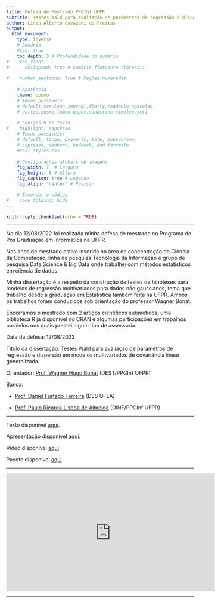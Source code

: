 ```yaml
---
title: Defesa de Mestrado PPGInf UFPR
subtitle: Testes Wald para avaliação de parâmetros de regressão e dispersão em modelos multivariados de covariância linear generalizada
author: Lineu Alberto Cavazani de Freitas
output:
  html_document: 
    type: inverse
    # Sumário
    #toc: true   
    toc_depth: 3 # Profundidade do sumário                   
#    toc_float:                      
#      collapsed: true # Sumário flutuante (lateral)
    
#    number_sections: true # Seções numeradas
    
    # Aparência
    theme: cosmo
    # Temas possíveis:
    # default,cerulean,journal,flatly,readable,spacelab,
    # united,cosmo,lumen,paper,sandstone,simplex,yeti
    
    # Códigos R no texto
#    highlight: espresso
    # Temas possíveis:
    # default, tango, pygments, kate, monochrome, 
    # espresso, zenburn, haddock, and textmate
    #css: styles.css                
    
    # Configurações globais de imagens
    fig_width: 7  # Largura                  
    fig_height: 6 # Altura                  
    fig_caption: true # Legenda              
    fig_align: 'center' # Posição

    # Esconder o código
#    code_folding: hide 
---
```


```r
knitr::opts_chunk$set(echo = TRUE)
```

---

No dia 12/08/2022 foi realizada minha defesa de mestrado no Programa de Pós Graduação em Informática na UFPR.

Nos anos de mestrado estive inserido na área de concentração de Ciência da Computação, linha de pesquisa Tecnologia da Informação e grupo de pesquisa Data Science & Big Data onde trabalhei com métodos estatísticos em ciência de dados.

Minha dissertação é a respeito da construção de testes de hipóteses para modelos de regressão multivariados para dados não gaussianos, tema que trabalho desde a graduação em Estatística também feita na UFPR. Ambos os trabalhos foram conduzidos sob orientação do professor Wagner Bonat.

Encerramos o mestrado com 2 artigos científicos submetidos, uma biblioteca R já disponível no CRAN e algumas participações em trabalhos paralelos nos quais prestei algum tipo de assessoria.

Data da defesa: 12/08/2022

Título da dissertação: Testes Wald para avaliação de parâmetros de regressão e dispersão em modelos multivariados de covariância linear generalizada.

Orientador: [Prof. Wagner Hugo Bonat](http://www.leg.ufpr.br/~wagner/) (DEST/PPGInf UFPR)

Banca:

 - [Prof. Daniel Furtado Ferreira](https://des.ufla.br/~danielff/) (DES UFLA)

 - [Prof. Paulo Ricardo Lisboa de Almeida](http://prlalmeida.com.br/) (DINF/PPGInf UFPR)

---

Texto disponível [aqui](https://www.acervodigital.ufpr.br/handle/1884/78069).

Apresentação disponível [aqui](https://github.com/lineu96/msc/raw/master/6_apresentacao/defesa-lineu.pdf).

Vídeo disponível [aqui](https://youtu.be/sxu-rD72O88)

Pacote disponível [aqui](https://cran.r-project.org/web/packages/htmcglm/index.html)

---

<center>
<iframe width="560" height="315" src="https://www.youtube.com/embed/sxu-rD72O88?start=360" title="YouTube video player" frameborder="0" allow="accelerometer; autoplay; clipboard-write; encrypted-media; gyroscope; picture-in-picture" allowfullscreen></iframe>
</center>

---

<div class="tocify-extend-page" data-unique="tocify-extend-page" style="height: 0;"></div>
